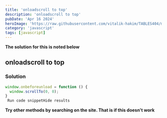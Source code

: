 ```yaml
---
title: 'onloadscroll to top'
description: 'onloadscroll to top'
pubDate: 'Apr 16 2024'
heroImage: 'https://raw.githubusercontent.com/vitalik-hakim/TABLES404/main/error_b/JavaScript.png'
category: 'javascript'
tags: [javascript]
---
```


**The solution for this is noted below**

## onloadscroll to top

### Solution

```javascript
window.onbeforeunload = function () {
  window.scrollTo(0, 0);
}
 Run code snippetHide results
```

**Try other methods by searching on the site. That is if this doesn't work**
